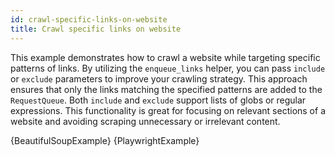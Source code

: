 ```yaml
---
id: crawl-specific-links-on-website
title: Crawl specific links on website
---
```




This example demonstrates how to crawl a website while targeting specific patterns of links. By utilizing the <ApiLink to="class/EnqueueLinksFunction">`enqueue_links`</ApiLink> helper, you can pass `include` or `exclude` parameters to improve your crawling strategy. This approach ensures that only the links matching the specified patterns are added to the <ApiLink to="class/RequestQueue">`RequestQueue`</ApiLink>. Both `include` and `exclude` support lists of globs or regular expressions. This functionality is great for focusing on relevant sections of a website and avoiding scraping unnecessary or irrelevant content.

<Tabs groupId="main">
    <TabItem value="BeautifulSoupCrawler" label="BeautifulSoupCrawler">
        <RunnableCodeBlock className="language-python" language="python">
            {BeautifulSoupExample}
        </RunnableCodeBlock>
    </TabItem>
    <TabItem value="PlaywrightCrawler" label="PlaywrightCrawler">
        <RunnableCodeBlock className="language-python" language="python">
            {PlaywrightExample}
        </RunnableCodeBlock>
    </TabItem>
</Tabs>
